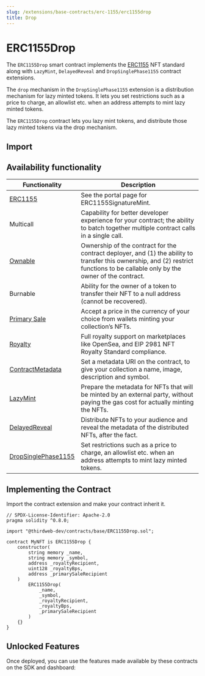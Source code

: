 ```yaml
---
slug: /extensions/base-contracts/erc-1155/erc1155drop
title: Drop
---
```



# ERC1155Drop

The `ERC1155Drop` smart contract implements the [ERC1155](https://eips.ethereum.org/EIPS/eip-1155) NFT standard along with `LazyMint`, `DelayedReveal` and `DropSinglePhase1155` contract extensions.

The `drop` mechanism in the `DropSinglePhase1155` extension is a distribution mechanism for lazy minted tokens. It lets you set restrictions such as a price to charge, an allowlist etc. when an address attempts to mint lazy minted tokens.

The `ERC1155Drop` contract lets you lazy mint tokens, and distribute those lazy minted tokens via the drop mechanism.

<ViewContractCodeButton
  link="https://github.com/thirdweb-dev/contracts/blob/main/contracts/base/ERC1155Drop.sol"
  name="ERC1155Drop"
/>

## Import

<ImportSnippet type="base" category="ERC1155" name="ERC1155Drop" />

## Availability functionality

| Functionality                                                                            | Description                                                                                                                                                                       |
| ---------------------------------------------------------------------------------------- | --------------------------------------------------------------------------------------------------------------------------------------------------------------------------------- |
| [ERC1155](https://github.com/thirdweb-dev/contracts/blob/main/contracts/eip/ERC1155.sol) | See the portal page for ERC1155SignatureMint.                                                                                                                                     |
| Multicall                                                                                | Capability for better developer experience for your contract; the ability to batch together multiple contract calls in a single call.                                             |
| [Ownable](/extensions/features/ownable)                                                  | Ownership of the contract for the contract deployer, and (1) the ability to transfer this ownership, and (2) restrict functions to be callable only by the owner of the contract. |
| Burnable                                                                                 | Ability for the owner of a token to transfer their NFT to a null address (cannot be recovered).                                                                                   |
| [Primary Sale](/extensions/features/primarysale)                                         | Accept a price in the currency of your choice from wallets minting your collection’s NFTs.                                                                                        |
| [Royalty](/extensions/features/royalty)                                                  | Full royalty support on marketplaces like OpenSea, and EIP 2981 NFT Royalty Standard compliance.                                                                                  |
| [ContractMetadata](/extensions/features/contractmetadata)                                | Set a metadata URI on the contract, to give your collection a name, image, description and symbol.                                                                                |
| [LazyMint](/extensions/features/lazymint)                                                | Prepare the metadata for NFTs that will be minted by an external party, without paying the gas cost for actually minting the NFTs.                                                |
| [DelayedReveal](/extensions/features/delayedreveal)                                      | Distribute NFTs to your audience and reveal the metadata of the distributed NFTs, after the fact.                                                                                 |
| [DropSinglePhase1155](/extensions/features/drop)                                         | Set restrictions such as a price to charge, an allowlist etc. when an address attempts to mint lazy minted tokens.                                                                |

## Implementing the Contract

Import the contract extension and make your contract inherit it.

```solidity
// SPDX-License-Identifier: Apache-2.0
pragma solidity ^0.8.0;

import "@thirdweb-dev/contracts/base/ERC1155Drop.sol";

contract MyNFT is ERC1155Drop {
    constructor(
        string memory _name,
        string memory _symbol,
        address _royaltyRecipient,
        uint128 _royaltyBps,
        address _primarySaleRecipient
    )
        ERC1155Drop(
            _name,
            _symbol,
            _royaltyRecipient,
            _royaltyBps,
            _primarySaleRecipient
        )
    {}
}
```

## Unlocked Features

Once deployed, you can use the features made available by these contracts on the SDK and dashboard:

<div className="row" style={{ marginBottom: 24, flexWrap: "wrap" }}>
  <div className="col col--4" style={{marginTop:16}} >
    <QuickstartCard
        name="Contract Metadata"
        link="/extensions/features/contractmetadata#unlocked-features"
        image="/assets/icons/general.png"
    />
</div>

<div className="col col--4" style={{marginTop:16}}>
    <QuickstartCard
        name="Royalties"
        link="/extensions/features/royalty#unlocked-features"
        image="/assets/icons/general.png"
    />
</div>
<div className="col col--4" style={{marginTop:16}}>
    <QuickstartCard
        name="Ownable"
        link="/extensions/features/ownable#unlocked-features"
        image="/assets/icons/general.png"
    />
</div>
<div className="col col--4" style={{marginTop:16}}>
    <QuickstartCard
        name="Burnable"
        link="/pre-built-contracts/nft-collection#burning-nfts"
        image="/assets/icons/nft.png"
    />
</div>
  <div className="col col--4" style={{ marginTop: 16 }}>
    <QuickstartCard
      name="LazyMint"
      link="/extensions/features/lazymint#unlocked-features"
      image="/assets/icons/general.png"
    />
  </div>
  <div className="col col--4" style={{ marginTop: 16 }}>
    <QuickstartCard
      name="Delayed Reveal"
      link="/extensions/features/delayedreveal#unlocked-features"
      image="/assets/icons/nft.png"
    />
  </div>
  <div className="col col--4" style={{ marginTop: 16 }}>
    <QuickstartCard
      name="Drop"
      link="/extensions/features/drop#unlocked-features"
      image="/assets/icons/general.png"
    />
  </div>
</div>
